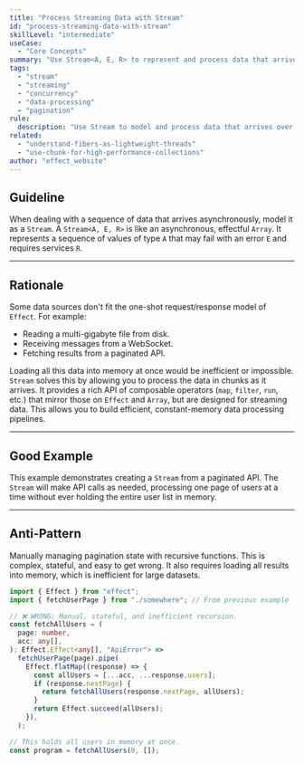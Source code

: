 ```yaml
---
title: "Process Streaming Data with Stream"
id: "process-streaming-data-with-stream"
skillLevel: "intermediate"
useCase:
  - "Core Concepts"
summary: "Use Stream<A, E, R> to represent and process data that arrives over time, such as file reads, WebSocket messages, or paginated API results."
tags:
  - "stream"
  - "streaming"
  - "concurrency"
  - "data-processing"
  - "pagination"
rule:
  description: "Use Stream to model and process data that arrives over time in a composable, efficient way."
related:
  - "understand-fibers-as-lightweight-threads"
  - "use-chunk-for-high-performance-collections"
author: "effect_website"
---
```


## Guideline

When dealing with a sequence of data that arrives asynchronously, model it as a `Stream`. A `Stream<A, E, R>` is like an asynchronous, effectful `Array`. It represents a sequence of values of type `A` that may fail with an error `E` and requires services `R`.

---

## Rationale

Some data sources don't fit the one-shot request/response model of `Effect`. For example:
-   Reading a multi-gigabyte file from disk.
-   Receiving messages from a WebSocket.
-   Fetching results from a paginated API.

Loading all this data into memory at once would be inefficient or impossible. `Stream` solves this by allowing you to process the data in chunks as it arrives. It provides a rich API of composable operators (`map`, `filter`, `run`, etc.) that mirror those on `Effect` and `Array`, but are designed for streaming data. This allows you to build efficient, constant-memory data processing pipelines.

---

## Good Example

This example demonstrates creating a `Stream` from a paginated API. The `Stream` will make API calls as needed, processing one page of users at a time without ever holding the entire user list in memory.

<Example path="./src/process-streaming-data-with-stream.ts" />

---

## Anti-Pattern

Manually managing pagination state with recursive functions. This is complex, stateful, and easy to get wrong. It also requires loading all results into memory, which is inefficient for large datasets.

```typescript
import { Effect } from "effect";
import { fetchUserPage } from "./somewhere"; // From previous example

// ❌ WRONG: Manual, stateful, and inefficient recursion.
const fetchAllUsers = (
  page: number,
  acc: any[],
): Effect.Effect<any[], "ApiError"> =>
  fetchUserPage(page).pipe(
    Effect.flatMap((response) => {
      const allUsers = [...acc, ...response.users];
      if (response.nextPage) {
        return fetchAllUsers(response.nextPage, allUsers);
      }
      return Effect.succeed(allUsers);
    }),
  );

// This holds all users in memory at once.
const program = fetchAllUsers(0, []);
```